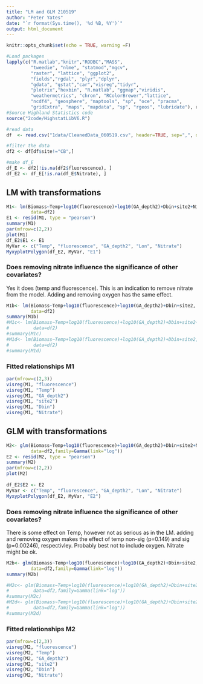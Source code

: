 ```yaml
---
title: "LM and GLM 210519"
author: "Peter Yates"
date: "`r format(Sys.time(), '%d %B, %Y')`"
output: html_document
---
```


```r
knitr::opts_chunk$set(echo = TRUE, warning =F)
```

```r
#Load packages
lapply(c("R.matlab","knitr","RODBC","MASS", 
         "tweedie", "nlme", "statmod","mgcv", 
         "raster", "lattice", "ggplot2",
         "fields","rgdal", "plyr","dplyr",
         "gdata", "gstat","car","visreg","tidyr",
         "plotrix","hexbin", "R.matlab", "ggmap","viridis",
         "weathermetrics", "chron", "RColorBrewer","lattice",
         "ncdf4", "geosphere", "maptools", "sp", "oce", "pracma",
         "gridExtra", "maps", "mapdata", "sp", "rgeos", "lubridate"), require, character.only = TRUE)
#Source Highland Statistics code
source("2code/HighstatLibV6.R")

#read data
df	<- read.csv("1data/CleanedData_060519.csv", header=TRUE, sep=",", dec=".", fill=TRUE)
```

```r
#filter the data
df2 <- df[df$site!="CB",]

#make df_E
df_E <- df2[!is.na(df2$fluorescence), ] 
df_E2 <- df_E[!is.na(df_E$Nitrate), ]
```

## LM with transformations
```r
M1<- lm(Biomass~Temp+log10(fluorescence)+log10(GA_depth2)+Dbin+site2+Nitrate,
         data=df2)
E1 <- resid(M1, type = "pearson")
summary(M1)
par(mfrow=c(2,2))
plot(M1)
df_E2$E1 <- E1
MyVar <- c("Temp", "fluorescence", "GA_depth2", "Lon", "Nitrate")
MyxyplotPolygon(df_E2, MyVar, "E1")
```

### Does removing nitrate influence the significance of other covariates?

Yes it does (temp and fluorescence). This is an indication to remove nitrate from the model. Adding and removing oxygen has the same effect.

```r
M1b<- lm(Biomass~Temp+log10(fluorescence)+log10(GA_depth2)+Dbin+site2,
         data=df2)
summary(M1b)
#M1c<- lm(Biomass~Temp+log10(fluorescence)+log10(GA_depth2)+Dbin+site2+oxygen,
#         data=df2)
#summary(M1c)
#M1d<- lm(Biomass~Temp+log10(fluorescence)+log10(GA_depth2)+Dbin+site2,
#         data=df2)
#summary(M1d)
```


### Fitted relationships M1

```r
par(mfrow=c(2,3))
visreg(M1, "fluorescence")
visreg(M1, "Temp")
visreg(M1, "GA_depth2")
visreg(M1, "site2")
visreg(M1, "Dbin")
visreg(M1, "Nitrate")
```

## GLM with transformations
```r
M2<- glm(Biomass~Temp+log10(fluorescence)+log10(GA_depth2)+Dbin+site2+Nitrate,
         data=df2,family=Gamma(link="log"))
E2 <- resid(M2, type = "pearson")
summary(M2)
par(mfrow=c(2,2))
plot(M2)
 
df_E2$E2 <- E2
MyVar <- c("Temp", "fluorescence", "GA_depth2", "Lon", "Nitrate")
MyxyplotPolygon(df_E2, MyVar, "E2")
```


### Does removing nitrate influence the significance of other covariates?

There is some effect on Temp, however not as serious as in the LM. adding and removing oxygen makes the effect of temp non-sig (p=0.149) and sig (p=0.00246), respectivley. Probably best not to include oxygen. Nitrate might be ok.

```r
M2b<- glm(Biomass~Temp+log10(fluorescence)+log10(GA_depth2)+Dbin+site2,
         data=df2,family=Gamma(link="log"))
summary(M2b)

#M2c<- glm(Biomass~Temp+log10(fluorescence)+log10(GA_depth2)+Dbin+site2+oxygen,
#         data=df2,family=Gamma(link="log"))
#summary(M2c)
#M2d<- glm(Biomass~Temp+log10(fluorescence)+log10(GA_depth2)+Dbin+site2,
#         data=df2,family=Gamma(link="log"))
#summary(M2d)
```



### Fitted relationships M2

```r
par(mfrow=c(2,3))
visreg(M2, "fluorescence")
visreg(M2, "Temp")
visreg(M2, "GA_depth2")
visreg(M2, "site2")
visreg(M2, "Dbin")
visreg(M2, "Nitrate")
```


